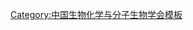 {{Navbox
| name   = 中国生物化学会第三届理事会
| title  = [[中国生物化学会]]第三届理事会
| above  = 1984年10月－1987年8月
| bodyclass = hlist
| group1 = 名誉理事
| list1  = 
* [[万昕|万　昕]]
* [[郑集|郑　集]]
* [[梁之彦]]
| group2 = 理事长
| list2  = [[王应睐]]
| group3 = 副理事长
| list3  = 
* [[张龙翔]]
* [[邹承鲁]]
* [[林其谁]]
* [[杨福愉]]
* [[曹天钦]]
* [[梁植权]]
| group4 = 常务理事
| list4  = 
* [[王应睐]]
* [[王镜岩]]
* [[刘培楠]]
* [[刘树森]]
* [[沈昭文]]
* [[沈同|沈　同]]
* [[李载平]]
* [[邹承鲁]]
* [[张友尚]]
* [[张龙翔]]
* [[张昌颖]]
* [[张树政]]
* [[林其谁]]
* [[杨福愉]]
* [[顾天爵]]
* [[曹天钦]]
* [[梁植权]]
* [[阎隆飞]]
| group5 = 理事
| list5  = 
* [[王大琛]]
* [[王均衡]]
* [[王成济]]
* [[王应睐]]
* [[王明运]]
* [[王铁丹]]
* [[王镜岩]]
* [[方深高]]
* [[易禄康]]
* [[卢明义]]
* [[刘培楠]]
* [[刘秉文]]
* [[刘树森]]
* [[刘骊生]]
* [[麦荫乔]]
* [[孙廷芳]]
* [[朱定尔]]
* [[朱德熙]]
* [[沈昭文]]
* [[李士谔]]
* [[李玉瑞]]
* [[李英|李　英]]
* [[李载平]]
* [[吴国利]]
* [[陈克明 (分子生物物理学家)|陈克明]]
* [[陈善明]]
* [[严家骐]]
* [[季坤元]]
* [[单友谅]]
* [[单鸿仁]]
* [[邹承鲁]]
* [[张友尚]]
* [[张龙翔]]
* [[张华征]]
* [[张昌颖]]
* [[张树政]]
* [[林其谁]]
* [[林锋东]]
* [[杨胜利]]
* [[杨福愉]]
* [[赵天睿]]
* [[荣康泰]]
* [[顾天爵]]
* [[顾景范]]
* [[徐晓利]]
* [[唐孝宣]]
* [[唐愫|唐　愫]]
* [[郭礼和]]
* [[郭成才]]
* [[涂长晟]]
* [[秦文斌]]
* [[陶晋興]]
* [[曹天钦]]
* [[梁植权]]
* [[龚立三]]
* [[阎隆飞]]
* [[魏琦|魏　琦]]
| group6 = 秘书长
| list6  = [[曹天钦]]
| group7 = 副秘书长
| list7  =
* [[袁士龙]]
* [[王镜岩]]
}}<noinclude>
{{collapsible option}}
[[Category:中国生物化学与分子生物学会模板]]
</noinclude>